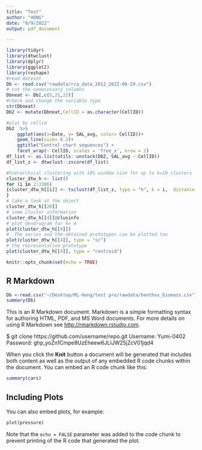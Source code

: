 ```yaml
---
title: "Test"
author: "HONG"
date: "8/9/2022"
output: pdf_document

---
```

```r
library(tidyr)
library(dtwclust)
library(dplyr)
library(ggplot2)
library(reshape)
#read dateset 
Db <- read.csv("rawdata/rca_data_2012_2022-06-29.csv")
# cut the unnecessary columns 
Dbneat <- Db[,c(5,21,22)]
#check and change the variable type
str(Dbneat)
Db2 <- mutate(Dbneat,CellID = as.character(CellID))

#plot by cellid 
Db2  %>% 
    ggplot(aes(x=Date, y= SAL_avg, color= CellID))+
    geom_line(size= 0.2)+
    ggtitle("Control chart sequences") +
    facet_wrap(~ CellID, scales = 'free_x', nrow = 2)
df_list <- as.list(utils::unstack(Db2, SAL_avg ~ CellID))
df_list_z <- dtwclust::zscore(df_list)

#hierarchical clustering with 10% window size for up to k=10 clusters
cluster_dtw_h <- list()
for (i in 2:3386)
{cluster_dtw_h[[i]] <- tsclust(df_list_z, type = "h", k = i,  distance = "dtw", control = hierarchical_control(method = "complete"), seed = 390, preproc = NULL, args = tsclust_args(dist = list(window.size = 5L)))
}
# take a look at the object
cluster_dtw_h[[20]]
# some cluster information
cluster_dtw_h[[4]]@clusinfo
# plot dendrogram for k= 4
plot(cluster_dtw_h[[4]])
#  The series and the obtained prototypes can be plotted too
plot(cluster_dtw_h[[4]], type = "sc")
# the representative prototype 
plot(cluster_dtw_h[[4]], type = "centroid")

```

```r
knitr::opts_chunk$set(echo = TRUE)
```

## R Markdown
```r
Db <-read.csv("~/Desktop/ML-Hong/test pro/rawdata/benthos_biomass.csv")
summary(Db)
```


This is an R Markdown document. Markdown is a simple formatting syntax for authoring HTML, PDF, and MS Word documents. For more details on using R Markdown see <http://rmarkdown.rstudio.com>.

$ git clone https://github.com/username/repo.git
Username: Yumi-0402
Password: ghp_yoZn1Cmpe8UzEheew6JLlJW25jZcV01jqd4

When you click the **Knit** button a document will be generated that includes both content as well as the output of any embedded R code chunks within the document. You can embed an R code chunk like this:

```r
summary(cars)
```

## Including Plots

You can also embed plots, for example:

```r
plot(pressure)
```

Note that the `echo = FALSE` parameter was added to the code chunk to prevent printing of the R code that generated the plot.
